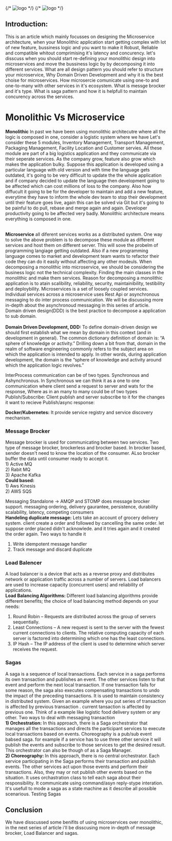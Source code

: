 
<div className={styles["Welcome"]}>
  {/* <img src={naviLogo} className={styles["logo-navi"]} alt="logo" /> */}
  {/* <img src={reactLogo} className={styles["logo-react"]} alt="logo" /> */}
</div>


## Introduction: 
<div className={styles["justifyContent"]}>
This is an article which mainly focusses on designing the Microservice architecture, when your Monolithic application start 
getting complex with lot of new feature, bussiness logic and you want to make it Robust, Reliable and compatible whitout 
comprimising it's latency and concurency. 
let's disscuss when you should start re-defining your monolithic design into microservices and move the bussiness logic by 
by decomposing it into different services. What are all design pattern you should refer to structure your microservice, 
Why Domain Driven Development and why it is the best choise for microservices. 
How microsercie comunicate using one-to and one-to-many with other services in it's ecosystem. What is messge brocker 
and it's type. What is saga pattern and how it is helpfull to maintain concurency across the services.
</div>

# Monolithic Vs Microservice 
<div className={styles["justifyContent"]}>
<b>Monolithic</b> In past we have been using monolithic architecutre where all the logic is composed in one, consider a logistic system 
where we have
Let's consider these 5 modules, Inventory Management, Transport Management, Packaging Management, Facility Location and 
Customer servies.
All these module are part of a big logistics application and they communicate via their seperate services.
As the company grow, feature also grow which makes the application bulky. Suppose this application is developed using 
a particular language with old version and with time the language gets outdated, it's going to be very difficult to update 
the the whole application and if company decided to update the language then development going to be affected which can cost
millions of loss to the company.
Also how diffucult it going to be for the developer to maintain and add a new feature, everytime they have to inform the whole dev 
team to stop their development until their feature goes live, again this can be solved via Git but it's going to be painful 
to do pull, rebase and merge again and again. Developer productivity going to be affected very badly.
Monolithic architecture means everything is composed in one. 

<br/>
<br/>

<b>Microservice</b> all diferent services works as a distributed system. One way to solve the above problem is to decompose 
these module as different services and host them on different server. This will sove the probelm of programming langiage getting 
outdated. Also if a new programming language comes to market and development team wants to refactor their code they
can do it easily without affecting any other modeuls.  When decomposing a monolithic into microservice, we should be 
considering the business logic not the technical complexity. Finding the main classes in the monolithic and make them services. 
Reason for decomposing a monolithic application is to atain scalibility, reliability, security, maintainibility, 
testibility and deploybility. Microservices is a set of loosely coupled services. Individual services across a microservice 
uses Rest Api or asynchronous messaging to do inter process communication. We will be discussing more in-depth about the 
asynchronoud messaging in this series of article. Domain driven design(DDD) is the best practice to decompose a 
application to sub domain. 
<br/>
<br/>
<b> Domain Driven Development, DDD: </b>To define domain-driven design we should first establish what we mean by domain in this context (and in development in general). 
The common dictionary definition of domain is: “A sphere of knowledge or activity.” Drilling down a bit from that, domain in the 
realm of software engineering commonly refers to the subject area on which the application is intended to apply. In other words, 
during application development, the domain is the “sphere of knowledge and activity around which the application logic revolves.”


InterProcess communication can be of two types. Synchronous and Ashynchronous. In Synchronous we can think it as a one to one 
communication where client send a request to server and wats for the response, Where as in an many to many could be of two types
Publish/Subscribe: Client publish and server subscribe to it for the changes it want to recieve
Publish/async response: 
</div>
<p className={styles["justifyContent"]}>
<b>Docker/Kubernetes:</b> It provide service registry and service discovery mechanism. 
</p>

### Message Brocker
<div className={styles["justifyContent"]}>
Message brocker is used for communicating between two services. Two type of message brocker, brockerless and brocker based.
In brocker based, sender doesn't need to know the location of the consumer. ALso brocker buffer the data until consumer ready to
accept it.<br/>
1) Active MQ <br/>
2) Rabit MQ <br/>
3) Apache Kafka <br/>
<b>Could based:<br/></b>
1) Aws Kinesis<br/>
2) AWS SQS

Messaging Standalone -> AMQP and STOMP does message brocker support. messaging ordering, delivery gaurantee, persistence, durability
scalability, latency, competing consumers<br/>
<b>Handeling duplicate message:</b> 
Lets take an account of grocery delivery system. client create a order and followed by cancelling the same order. let suppose order 
placed didn't acknowlede. and it tries again and it created the order again. 
Two ways to handle it<br/>
1) Write idempotent message handler<br/>
2) Track message and discard duplicate
</div>

### Load Balencer
<div className={styles["justifyContent"]}>
A load balancer is a device that acts as a reverse proxy and distributes network or application traffic across a 
number of servers. 
Load balancers are used to increase capacity (concurrent users) and reliability of applications.
<br/>
<b>Load Balancing Algorithms: </b>
Different load balancing algorithms provide different benefits; the choice of load balancing method depends on your needs: <br/>

1) Round Robin – Requests are distributed across the group of servers sequentially.<br/>
2) Least Connections – A new request is sent to the server with the fewest current connections to clients. 
The relative computing capacity of each server is factored into determining which one has the least connections.<br/>
3) IP Hash – The IP address of the client is used to determine which server receives the request.
</div>

### Sagas
<div className={styles["justifyContent"]}>
A saga is a sequence of local transactions. Each service in a saga performs its own transaction and publishes an event. 
The other services listen to that event and perform the next local transaction. If one transaction fails for some reason, 
the saga also executes compensating transactions to undo the impact of the preceding transactions.
It is used to maintain consistency in distributed system. Given an example where you put series of
transaction is affected by previous transaction . current tansaction is affected by previous one. Think of a example like logistic 
food delivery system or any other. Two ways to deal with messaging transaction <br/>
<b>1) Orchestration:</b> In this approach, there is a Saga orchestrator that manages all the transactions and directs the 
participant services to execute local transactions based on events. Choreography is a pub/sub event babsed saga. for example if 
a service has to use three other service it will publish the events
and subscribe to those services to get the desired result.
This orchestrator can also be though of as a Saga Manager. <br/>
<b>2) Choreography: </b>In this approach, there is no central orchestrator. Each service participating in the Saga performs 
  their transaction and publish events. The other services 
  act upon those events and perform their transactions. Also, they may or not publish other events based on the situation. 
   It uses orchastration class to tell each saga about their responsibility.
 It communicate using command/asyn reply-stype interation. 
 It's usefull to mode a saga as a state machine as it describe all possible scenarious. Testing Sagas



</div>

## Conclusion
We have disscussed some benifits of using microservices over monolithic, in the next series of article i'll be disscusing 
more in-depth of message brocker, Load Balancer and sagas. 

<!-- 
<div>
 Aggregate: Take an example of an logistic company, which consist of fleet system, facility system, delivery system. Fist mile,
 mid mile and last mile. All these are noun.
 Patter aggregation: Organise a domain model as a collection of Aggregates, each of which is a group of objects that can be treated
 as a unit. 

 </div> -->